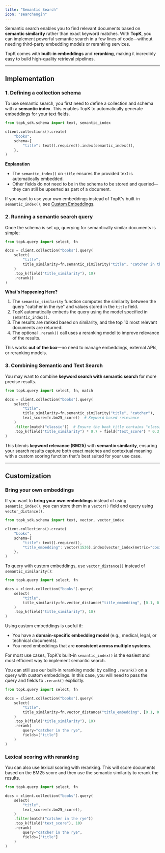 ```yaml
---
title: "Semantic Search"
icon: "searchengin"
---
```


Semantic search enables you to find relevant documents based on **semantic similarity** rather than exact keyword matches. With **TopK**, you can implement powerful semantic search in a few lines of code—without needing third-party embedding models or reranking services. 

TopK comes with **built-in embeddings** and **reranking**, making it incredibly easy to build high-quality retrieval pipelines.

---

## Implementation

### 1. Defining a collection schema

To use semantic search, you first need to define a collection and schema with a **semantic index**. This enables TopK to automatically generate embeddings for your text fields.

<CodeGroup>

```python Python
from topk_sdk.schema import text, semantic_index

client.collections().create(
    "books",
    schema={
        "title": text().required().index(semantic_index()),
    },
)
```

</CodeGroup>

**Explanation**

* The `semantic_index()` on `title` ensures the provided text is automatically embedded.
* Other fields do not need to be in the schema to be stored and queried—they can still be upserted as part of a document.

If you want to use your own embeddings instead of TopK's built-in `semantic_index()`, see [Custom Embeddings](#custom-embeddings).

### 2. Running a semantic search query

Once the schema is set up, querying for semantically similar documents is simple:

<CodeGroup>

```python Python
from topk.query import select, fn

docs = client.collection("books").query(
    select(
        "title",
        title_similarity=fn.semantic_similarity("title", "catcher in the rye")
    )
    .top_k(field("title_similarity"), 10)
    .rerank()
)
```

</CodeGroup>

**What's Happening Here?**

1. The `semantic_similarity` function computes the similarity between the query "catcher in the rye" and values stored in the `title` field.
2. TopK automatically embeds the query using the model specified in `semantic_index()`.
3. The results are ranked based on similarity, and the top 10 most relevant documents are returned.
4. The optional `.rerank()` call uses a reranking model to improve relevance of the results.

This works **out of the box**—no need to manage embeddings, external APIs, or reranking models.

### 3. Combining Semantic and Text Search

You may want to combine **keyword search with semantic search** for more precise results.

<CodeGroup>

```python Python
from topk.query import select, fn, match

docs = client.collection("books").query(
    select(
        "title",
        title_similarity=fn.semantic_similarity("title", "catcher"),
        text_score=fn.bm25_score()  # Keyword-based relevance
    )
    .filter(match("classic"))  # Ensure the book title contains "classic" keyword
    .top_k(field("title_similarity") * 0.7 + field("text_score") * 0.3, 10)
)
```

</CodeGroup>

This blends **keyword relevance (BM25)** with **semantic similarity**, ensuring your search results capture both exact matches and contextual meaning with a custom scoring function that's best suited for your use case.

---

## Customization

### Bring your own embeddings

If you want to **bring your own embeddings** instead of using `semantic_index()`, you can store them in a `vector()` field and query using `vector_distance()`.

<CodeGroup>

```python Python
from topk_sdk.schema import text, vector, vector_index

client.collections().create(
    "books",
    schema={
        "title": text().required(),
        "title_embedding": vector(1536).index(vector_index(metric="cosine")),  # Custom embeddings
    },
)
```

</CodeGroup>

To query with custom embeddings, use `vector_distance()` instead of `semantic_similarity()`:

<CodeGroup>

```python Python
from topk.query import select, fn

docs = client.collection("books").query(
    select(
        "title",
        title_similarity=fn.vector_distance("title_embedding", [0.1, 0.2, 0.3, ...])
    )
    .top_k(field("title_similarity"), 10)
)
```

</CodeGroup>

Using custom embeddings is useful if:
* You have a **domain-specific embedding model** (e.g., medical, legal, or technical documents).
* You need embeddings that are **consistent across multiple systems**.

For most use cases, TopK's built-in `semantic_index()` is the easiest and most efficient way to implement semantic search.

You can still use our built-in reranking model by calling `.rerank()` on a query with custom embeddings. In this case, you will need to pass the query and fields to `.rerank()` explicitly.

<CodeGroup>

```python Python
from topk.query import select, fn

docs = client.collection("books").query(
    select(
        "title",
        title_similarity=fn.vector_distance("title_embedding", [0.1, 0.2, 0.3, ...])
    )
    .top_k(field("title_similarity"), 10)
    .rerank(
        query="catcher in the rye",
        fields=["title"]
    )
)
```

</CodeGroup>

### Lexical scoring with reranking

You can also use lexical scoring with reranking. This will score documents based on the BM25 score and then use the semantic similarity to rerank the results.

<CodeGroup>

```python Python
from topk.query import select, fn

docs = client.collection("books").query(
    select(
        "title",
        text_score=fn.bm25_score(),
    )
    .filter(match("catcher in the rye"))
    .top_k(field("text_score"), 10)
    .rerank(
        query="catcher in the rye",
        fields=["title"]
    )
)
```

</CodeGroup>
